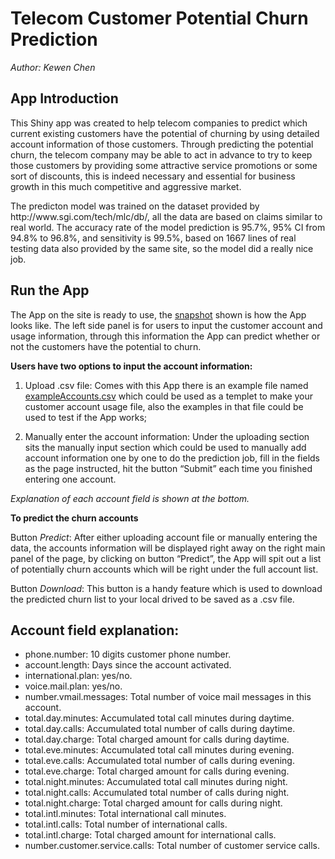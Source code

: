 Telecom Customer Potential Churn Prediction
========================================================

*Author: Kewen Chen*

## App Introduction

This Shiny app was created to help telecom companies to predict which current existing customers have the potential of churning by using detailed account information of those customers. Through predicting the potential churn, the telecom company may be able to act in advance to try to keep those customers by providing some attractive service promotions or some sort of discounts, this is indeed necessary and essential for business growth in this much competitive and aggressive market. 

The predicton model was trained on the dataset provided by http://www.sgi.com/tech/mlc/db/, all the data are based on claims similar to real world. The accuracy rate of the model prediction is 95.7%, 95% CI from 94.8% to 96.8%, and sensitivity is 99.5%, based on 1667 lines of real testing data also provided by the same site, so the model did a really nice job. 

## Run the App

The App on the site is ready to use, the [snapshot](Selection_002.png) shown is how the App looks like. The left side panel is for users to input the customer account and usage information, through this information the App can predict whether or not the customers have the potential to churn. 

**Users have two options to input the account information:**

1. Upload .csv file: Comes with this App there is an example file named [exampleAccounts.csv](http://michaelchen1004.github.io/ChurnPrediction/exampleAccounts.csv) which could be used as a templet to make your customer account usage file, also the examples in that file could be used to test if the App works; 

2. Manually enter the account information: Under the uploading section sits the manually input section which could be used to manually add account information one by one to do the prediction job, fill in the fields as the page instructed, hit the button "Submit" each time you finished entering one account.

*Explanation of each account field is shown at the bottom.*

**To predict the churn accounts**

Button *Predict*: After either uploading account file or manually entering the data, the accounts information will be displayed right away on the right main panel of the page, by clicking on button "Predict", the App will spit out a list of potentially churn accounts which will be right under the full account list.

Button *Download*: This button is a handy feature which is used to download the predicted churn list to your local drived to be saved as a .csv file.

## Account field explanation:

* phone.number: 10 digits customer phone number.
* account.length: Days since the account activated.
* international.plan: yes/no.
* voice.mail.plan: yes/no.
* number.vmail.messages: Total number of voice mail messages in this account.
* total.day.minutes: Accumulated total call minutes during daytime.
* total.day.calls: Accumulated total number of calls during daytime.
* total.day.charge: Total charged amount for calls during daytime.
* total.eve.minutes: Accumulated total call minutes during evening.
* total.eve.calls: Accumulated total number of calls during evening.
* total.eve.charge: Total charged amount for calls during evening.
* total.night.minutes: Accumulated total call minutes during night.
* total.night.calls: Accumulated total number of calls during night.
* total.night.charge: Total charged amount for calls during night.
* total.intl.minutes: Total international call minutes.
* total.intl.calls: Total number of international calls.
* total.intl.charge: Total charged amount for international calls.
* number.customer.service.calls: Total number of customer service calls.